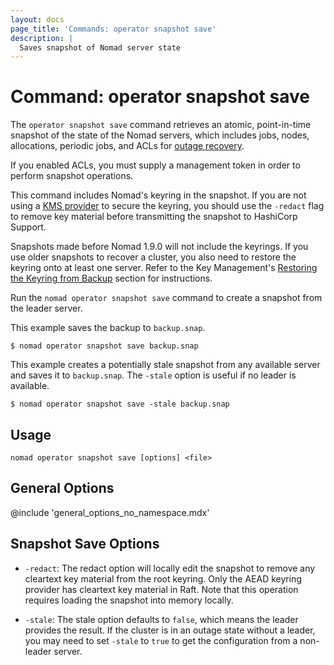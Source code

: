 ```yaml
---
layout: docs
page_title: 'Commands: operator snapshot save'
description: |
  Saves snapshot of Nomad server state
---
```


# Command: operator snapshot save

The `operator snapshot save` command retrieves an atomic, point-in-time
snapshot of the state of the Nomad servers, which includes jobs, nodes,
allocations, periodic jobs, and ACLs for [outage recovery].

If you enabled ACLs, you must supply a management token in order to perform
snapshot operations.

<Warning>

This command includes Nomad's keyring in the snapshot. If you are not using a
[KMS provider][] to secure the keyring, you should use the `-redact` flag to
remove key material before transmitting the snapshot to HashiCorp Support.

Snapshots made before Nomad 1.9.0 will not include the keyrings. If you use
older snapshots to recover a cluster, you also need to restore the keyring onto
at least one server. Refer to the Key Management's [Restoring the Keyring from
Backup][restore the keyring] section for instructions.

</Warning>

Run the `nomad operator snapshot save` command to create a snapshot from the
leader server.

This example saves the backup to `backup.snap`.

```shell-session
$ nomad operator snapshot save backup.snap
```

This example creates a potentially stale snapshot from any available server
and saves it to `backup.snap`. The `-stale` option is useful if no
leader is available.

```shell-session
$ nomad operator snapshot save -stale backup.snap
```

## Usage

```plaintext
nomad operator snapshot save [options] <file>
```

## General Options

@include 'general_options_no_namespace.mdx'

## Snapshot Save Options

- `-redact`: The redact option will locally edit the snapshot to remove any
  cleartext key material from the root keyring. Only the AEAD keyring provider
  has cleartext key material in Raft. Note that this operation requires loading
  the snapshot into memory locally.

- `-stale`: The stale option defaults to `false`, which means the leader
  provides the result. If the cluster is in an outage state without a leader,
  you may need to set `-stale` to `true` to get the configuration from a
  non-leader server.

[outage recovery]: /nomad/tutorials/manage-clusters/outage-recovery
[restore the keyring]: /nomad/docs/operations/key-management#restoring-the-keyring-from-backup
[KMS provider]: /nomad/docs/configuration/keyring
